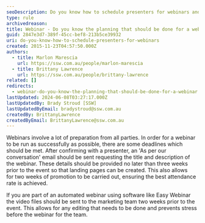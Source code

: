 ```yaml
---
seoDescription: Do you know how to schedule presenters for webinars and plan accordingly to achieve a successful event?
type: rule
archivedreason:
title: Webinar - Do you know the planning that should be done for a webinar?
guid: 2847e3d7-389f-45cc-bef8-213b5ce39932
uri: do-you-know-how-to-schedule-presenters-for-webinars
created: 2015-11-23T04:57:50.000Z
authors:
  - title: Marlon Marescia
    url: https://ssw.com.au/people/marlon-marescia
  - title: Brittany Lawrence
    url: https://ssw.com.au/people/brittany-lawrence
related: []
redirects:
  - webinar-do-you-know-the-planning-that-should-be-done-for-a-webinar
lastUpdated: 2024-06-08T03:27:17.000Z
lastUpdatedBy: Brady Stroud [SSW]
lastUpdatedByEmail: bradystroud@ssw.com.au
createdBy: BrittanyLawrence
createdByEmail: BrittanyLawrence@ssw.com.au
---
```


Webinars involve a lot of preparation from all parties. In order for a webinar to be run as successfully as possible, there are some deadlines which should be met.
After confirming with a presenter, an 'As per our conversation' email should be sent requesting the title and description of the webinar. These details should be provided no later than three weeks prior to the event so that landing pages can be created. This also allows for two weeks of promotion to be carried out, ensuring the best attendance rate is achieved.

If you are part of an automated webinar using software like Easy Webinar the video files should be sent to the marketing team two weeks prior to the event. This allows for any editing that needs to be done and prevents stress before the webinar for the team.
